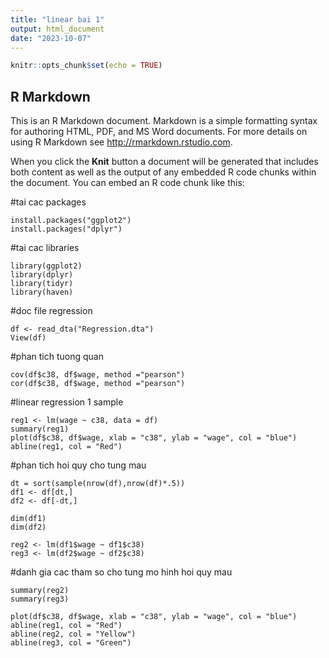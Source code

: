 ---
title: "linear bai 1"
output: html_document
date: "2023-10-07"
---

```{r setup, include=FALSE}
knitr::opts_chunk$set(echo = TRUE)
```

## R Markdown

This is an R Markdown document. Markdown is a simple formatting syntax for authoring HTML, PDF, and MS Word documents. For more details on using R Markdown see <http://rmarkdown.rstudio.com>.

When you click the **Knit** button a document will be generated that includes both content as well as the output of any embedded R code chunks within the document. You can embed an R code chunk like this:

#tai cac packages
```
install.packages("ggplot2")
install.packages("dplyr")
```

#tai cac libraries
```
library(ggplot2)
library(dplyr)
library(tidyr)
library(haven)
```
#doc file regression
```
df <- read_dta("Regression.dta")
View(df)
```
#phan tich tuong quan
```
cov(df$c38, df$wage, method ="pearson")
cor(df$c38, df$wage, method ="pearson")
```

#linear regression 1 sample
```
reg1 <- lm(wage ~ c38, data = df)
summary(reg1)
plot(df$c38, df$wage, xlab = "c38", ylab = "wage", col = "blue")
abline(reg1, col = "Red")
```
#phan tich hoi quy cho tung mau
```
dt = sort(sample(nrow(df),nrow(df)*.5))
df1 <- df[dt,]
df2 <- df[-dt,]

dim(df1)
dim(df2)

reg2 <- lm(df1$wage ~ df1$c38)
reg3 <- lm(df2$wage ~ df2$c38)
```
#danh gia cac tham so cho tung mo hinh hoi quy mau
```
summary(reg2)
summary(reg3)

plot(df$c38, df$wage, xlab = "c38", ylab = "wage", col = "blue")
abline(reg1, col = "Red")
abline(reg2, col = "Yellow")
abline(reg3, col = "Green")
```
